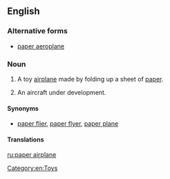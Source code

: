 <!-- If you edit this page, please also edit "paper aeroplane" to keep these two pages in synch-->
==English==

===Alternative forms===
* [[paper aeroplane]] {{qualifier|British}}

===Noun===
{{en-noun|head=[[paper]] [[airplane]]}}

# {{US}} A toy [[airplane]] made by folding up a sheet of [[paper]].
# {{US|aeronautics}} An aircraft under development.

====Synonyms====
* [[paper flier]], [[paper flyer]], [[paper plane]]

====Translations====
{{trans-see|paper aeroplane}}

<!-- If you edit this page, please also edit "paper aeroplane" to keep these two pages in synch -->

[[Category:en:Toys]]

[[ru:paper airplane]]